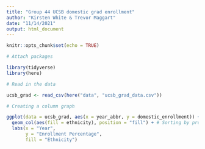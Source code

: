 ```yaml
---
title: "Group 44 UCSB domestic grad enrollment"
author: "Kirsten White & Trevor Maggart"
date: "11/14/2021"
output: html_document
---
```


```r
knitr::opts_chunk$set(echo = TRUE)
```

```r
# Attach packages

library(tidyverse)
library(here)
```

```r
# Read in the data

ucsb_grad <- read_csv(here("data", "ucsb_grad_data.csv"))
```

```r
# Creating a column graph

ggplot(data = ucsb_grad, aes(x = year_abbr, y = domestic_enrollment)) + 
  geom_col(aes(fill = ethnicity), position = "fill") + # Sorting by proportion of ethnicity
  labs(x = "Year", 
       y = "Enrollment Percentage", 
       fill = "Ethnicity")
```
